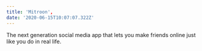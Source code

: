 ```yaml
---
title: 'Mitroon',
date: '2020-06-15T10:07:07.322Z'
---
```


The next generation social media app that lets you make friends online just like you do in
real life.
